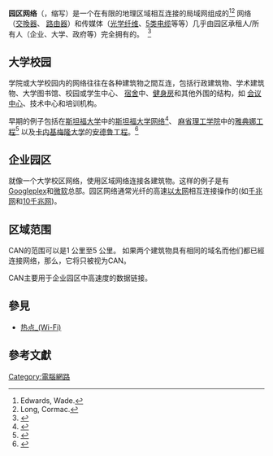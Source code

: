 {{roughtranslation|time=2017-02-01T09:41:58+00:00}}
{{noteTA|G1 = IT}}
{{區域網絡}}
'''园区网络'''（{{lang-en|Campus network}}，缩写{{lang|en|CAN}}）是一个在有限的地理区域相互连接的局域网组成的<ref>Edwards, Wade. </ref><ref>Long, Cormac. </ref> 网络（[[網路交換器|交換器]]、 [[路由器|路由器]]）和传媒体（[[光導纖維|光学纤维]]、[[CAT-5|5类电缆]]等等）几乎由园区承租人/所有人（企业、大学、政府等）完全拥有的。  <ref>{{Cite book|title=Network Warrior|url=https://archive.org/details/networkwarrior00dona_435|last=Gary A. Donahue|date=June 2007|publisher=O'Reilly|page=[https://archive.org/details/networkwarrior00dona_435/page/n22 5]}}</ref>

== 大学校园 ==
学院或大学校园内的网络往往在各种建筑物之間互连，包括行政建筑物、学术建筑物、大学图书馆、校园或学生中心、 [[宿舍|宿舍]]中、[[體育館|健身房]]和其他外围的结构，如 [[展覽館|会议中心]]、技术中心和培训机构。

早期的例子包括在[[史丹佛大學|斯坦福大学]]中的[[斯坦福大学网络|斯坦福大学网络]]<ref>{{Cite web|url=http://itservices.stanford.edu/service/network|title=Network (SUNet — The Stanford University Network)|accessdate=May 4, 2011|date=July 16, 2010|publisher=Stanford University Information Technology Services|archive-date=2015-12-11|archive-url=https://web.archive.org/web/20151211022334/https://itservices.stanford.edu/service/network|dead-url=no}}</ref>、 [[麻省理工学院|麻省理工学院]]中的[[雅典娜工程|雅典娜工程]]<ref>{{Cite web|url=http://web.mit.edu/acs/athena.html|title=Athena history (1983 - present) from A to Z|accessdate=May 4, 2011|publisher=[[MIT|MIT]]|archive-date=2017-04-25|archive-url=https://web.archive.org/web/20170425071231/http://web.mit.edu/acs/athena.html|dead-url=no}}</ref> 以及[[卡内基梅隆大学|卡内基梅隆大学]]的[[安德鲁工程|安德鲁工程]]。<ref>{{Cite journal|title=CMU's Andrew project: a retrospective|author=N. S. Borenstein|url=ftp://ftp.andrew.cmu.edu/pub/AUIS/PAPERS/atk/Boren.CACM|authorlink=Nathaniel Borenstein|date=December 1996|journal=Communications of the ACM|issue=12|doi=10.1145/272682.272717|volume=39}}{{Dead link|date=2019年5月 |bot=InternetArchiveBot |fix-attempted=yes }}</ref>

== 企业园区 ==
就像一个大学校区网络，使用区域网络连接各建筑物。这样的例子是有[[Googleplex|Googleplex]]和[[微软|微软]]总部。园区网络通常光纤的高速[[以太网|以太网]]相互连接操作的(如[[吉比特以太网|千兆网]]和[[10吉比特乙太網路|10千兆网]])。

== 区域范围 ==
CAN的范围可以是1 公里至5 公里。 如果两个建筑物具有相同的域名而他们都已經连接网络，那么，它将只被视为CAN。 

CAN主要用于企业园区中高速度的数据链接。

== 參見 ==
* [[热点_(Wi-Fi)|热点_(Wi-Fi)]]

== 參考文獻 ==
{{reflist}}
[[Category:電腦網路|Category:電腦網路]]
